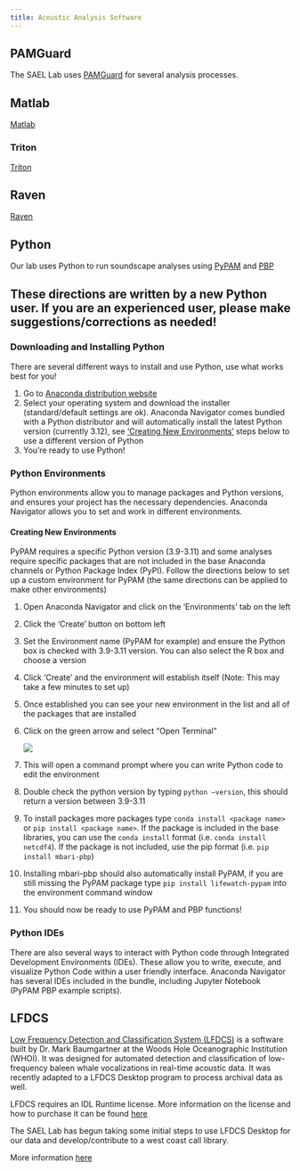 ```yaml
---
title: Acoustic Analysis Software 
---
```


## PAMGuard

The SAEL Lab uses [PAMGuard](https://www.pamguard.org/) for several analysis processes.

## Matlab

[Matlab](https://www.mathworks.com/help/install/ug/install-products-with-internet-connection.html)

### Triton

[Triton](https://github.com/MarineBioAcousticsRC/Triton)

## Raven

[Raven](https://www.ravensoundsoftware.com/software/raven-pro/)

## Python

Our lab uses Python to run soundscape analyses using [PyPAM](https://github.com/lifewatch/pypam) and [PBP](https://github.com/mbari-org/pbp)

::: callout-note
## These directions are written by a new Python user. If you are an experienced user, please make suggestions/corrections as needed!
:::

### Downloading and Installing Python

There are several different ways to install and use Python, use what works best for you!

1.  Go to [Anaconda distribution website](https://www.anaconda.com/download/success)
2.  Select your operating system and download the installer (standard/default settings are ok). Anaconda Navigator comes bundled with a Python distributor and will automatically install the latest Python version (currently 3.12), see ['Creating New Environments'](https://sael-swfsc.github.io/SAEL-lab-manual/content/Acoustic-Analysis-software.html#creating-new-environments) steps below to use a different version of Python
3.  You're ready to use Python!

### Python Environments

Python environments allow you to manage packages and Python versions, and ensures your project has the necessary dependencies. Anaconda Navigator allows you to set and work in different environments.

#### Creating New Environments

PyPAM requires a specific Python version (3.9-3.11) and some analyses require specific packages that are not included in the base Anaconda channels or Python Package Index (PyPI). Follow the directions below to set up a custom environment for PyPAM (the same directions can be applied to make other environments)

1.  Open Anaconda Navigator and click on the 'Environments' tab on the left

2.  Click the 'Create' button on bottom left

3.  Set the Environment name (PyPAM for example) and ensure the Python box is checked with 3.9-3.11 version. You can also select the R box and choose a version

4.  Click 'Create' and the environment will establish itself (Note: This may take a few minutes to set up)

5.  Once established you can see your new environment in the list and all of the packages that are installed

6.  Click on the green arrow and select "Open Terminal"

    ![](images/AnacondaTerminal.jpg)

7.  This will open a command prompt where you can write Python code to edit the environment

8.  Double check the python version by typing `python –version`, this should return a version between 3.9-3.11

9.  To install packages more packages type `conda install <package name>` or `pip install <package name>`. If the package is included in the base libraries, you can use the `conda install` format (i.e. `conda install netcdf4`). If the package is not included, use the pip format (i.e. `pip install mbari-pbp`)

10. Installing mbari-pbp should also automatically install PyPAM, if you are still missing the PyPAM package type `pip install lifewatch-pypam` into the environment command window

11. You should now be ready to use PyPAM and PBP functions!

### Python IDEs

There are also several ways to interact with Python code through Integrated Development Environments (IDEs). These allow you to write, execute, and visualize Python Code within a user friendly interface. Anaconda Navigator has several IDEs included in the bundle, including Jupyter Notebook (PyPAM PBP example scripts).

## LFDCS

[Low Frequency Detection and Classification System (LFDCS)](https://dcs.whoi.edu/lfdcs_manual/lfdcs_manual.html) is a software built by Dr. Mark Baumgartner at the Woods Hole Oceanographic Institution (WHOI). It was designed for automated detection and classification of low-frequency baleen whale vocalizations in real-time acoustic data. It was recently adapted to a LFDCS Desktop program to process archival data as well.

LFDCS requires an IDL Runtime license. More information on the license and how to purchase it can be found [here](https://docs.google.com/document/d/13kLUZrDIE9lL62hnM-tkICCzyYUa_KCn7shHuO-0Gto/edit?usp=sharing)

The SAEL Lab has begun taking some initial steps to use LFDCS Desktop for our data and develop/contribute to a west coast call library.

More information [here](https://docs.google.com/document/d/13kLUZrDIE9lL62hnM-tkICCzyYUa_KCn7shHuO-0Gto/edit?usp=sharing)
